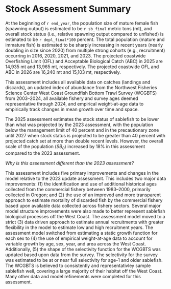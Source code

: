 
# Stock Assessment Summary {-}

At the beginning of `r end_year`, the population size of mature female fish (spawning output) is estimated to be `r sb_final` metric tons (mt), and overall stock status (i.e., relative spawning output compared to unfished) is estimated to be `r depl_final*100` percent. The total population (mature and immature fish) is estimated to be sharply increasing in recent years (nearly doubling in size since 2020) from multiple strong cohorts (e.g., recruitment) occurring in 2016, 2020, 2021, and 2023. The projected coastwide Overfishing Limit (OFL) and Acceptable Biological Catch (ABC) in 2025 are 14,935 mt and 13,965 mt, respectively. The projected coastwide OFL and ABC in 2026 are 16,240 mt and 15,103 mt, respectively. 

This assessment includes all available data on catches (landings and discards), an updated index of abundance from the Northwest Fisheries Science Center West Coast Groundfish Bottom Trawl Survey (WCGBTS) from 2003--2024, all available fishery and survey ages deemed representative through 2024, and empirical weight-at-age data to empirically track changes in mean growth over time and space.

The 2025 assessment estimates the stock status of sablefish to be lower than what was projected by the 2023 assessment, with the population below the management limit of 40 percent and in the precautionary zone until 2027 when stock status is projected to be greater than 40 percent with projected catch set at more than double recent levels. However, the overall scale of the population (*SB~0~*) increased by 18% in this assessment compared to the 2023 assessment.

*Why is this assessment different than the 2023 assessment?*

This assessment includes five primary improvements and changes in the model relative to the 2023 update assessment.  This includes two major data improvements: (1) the identification and use of additional historical ages collected from the commercial fishery between 1983--2000, primarily collected in Oregon; and (2) the use of an improved and more transparent approach to estimate mortality of discarded fish by the commercial fishery based upon available data collected across fishery sectors. Several major model structure improvements were also made to better represent sablefish biological processes off the West Coast. The assessment model moved to a strict (3) data driven approach to estimate annual recruitments with greater flexibility in the model to estimate low and high recruitment years. The assessment model switched from estimating a static growth function for each sex to (4) the use of empirical weight-at-age data to account for variable growth by age, sex, year, and area across the West Coast. Additionally, (5) the shape of the selectivity function for the WCGBTS was updated based upon data from the survey. The selectivity for the survey was estimated to be at or near full selectivity for age-1 and older sablefish. The WCGBTS is believed to consistently and representativley sample sablefish well, covering a large majority of their habitat off the West Coast. Many other data and model refinements were completed for this assessment. 